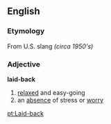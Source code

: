 ==English==
=== Etymology ===
From U.S. slang ''(circa 1950's)''
=== Adjective ===
'''laid-back'''
# [[relaxed]] and easy-going
# an [[absence]] of stress or [[worry]]


[[pt:Laid-back]]